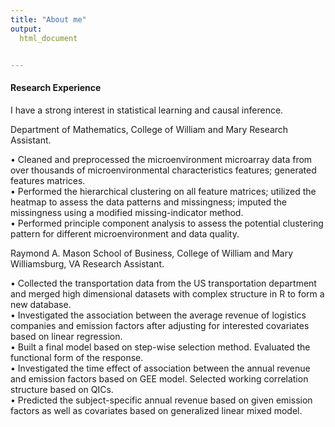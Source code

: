 ```yaml
---
title: "About me"
output: 
  html_document


---
```

 
#### Research Experience
I have a strong interest in statistical learning and causal inference.  

Department of Mathematics, College of William and Mary Research Assistant. 

• Cleaned and preprocessed the microenvironment microarray data from over thousands of microenvironmental
characteristics features; generated features matrices.  
• Performed the hierarchical clustering on all feature matrices; utilized the heatmap to assess the data patterns and missingness; imputed the missingness using a modified missing-indicator method.  
• Performed principle component analysis to assess the potential clustering pattern for different
microenvironment and data quality.    

Raymond A. Mason School of Business, College of William and Mary Williamsburg, VA Research Assistant. 

• Collected the transportation data from the US transportation department and merged high dimensional
datasets with complex structure in R to form a new database.  
• Investigated the association between the average revenue of logistics companies and emission factors after adjusting for interested covariates based on linear regression.  
• Built a final model based on step-wise selection method. Evaluated the functional form of the response.  
• Investigated the time effect of association between the annual revenue and emission factors based on GEE
model. Selected working correlation structure based on QICs.  
• Predicted the subject-specific annual revenue based on given emission factors as well as covariates based on generalized linear mixed model.  
